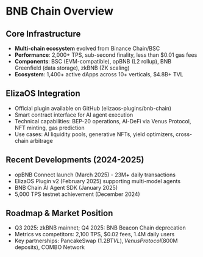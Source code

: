 # BNB Chain Overview

## Core Infrastructure

- **Multi-chain ecosystem** evolved from Binance Chain/BSC
- **Performance**: 2,000+ TPS, sub-second finality, less than $0.01 gas fees
- **Components**: BSC (EVM-compatible), opBNB (L2 rollup), BNB Greenfield (data storage), zkBNB (ZK scaling)
- **Ecosystem**: 1,400+ active dApps across 10+ verticals, $4.8B+ TVL

## ElizaOS Integration

- Official plugin available on GitHub (elizaos-plugins/bnb-chain)
- Smart contract interface for AI agent execution
- Technical capabilities: BEP-20 operations, AI-DeFi via Venus Protocol, NFT minting, gas prediction
- Use cases: AI liquidity pools, generative NFTs, yield optimizers, cross-chain arbitrage

## Recent Developments (2024-2025)

- opBNB Connect launch (March 2025) - 23M+ daily transactions
- ElizaOS Plugin v2 (February 2025) supporting multi-model agents
- BNB Chain AI Agent SDK (January 2025)
- 5,000 TPS testnet achievement (December 2024)

## Roadmap & Market Position

- Q3 2025: zkBNB mainnet; Q4 2025: BNB Beacon Chain deprecation
- Metrics vs competitors: 2,100 TPS, $0.02 fees, 1.4M daily users
- Key partnerships: PancakeSwap ($1.2B TVL), Venus Protocol ($800M deposits), COMBO Network
